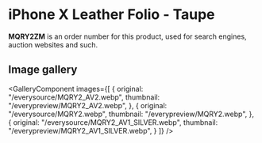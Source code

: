 
# iPhone X Leather Folio - Taupe

<Callout type='info' emoji='👉🏻'>**MQRY2ZM** is an order number for this product, used for search engines, auction websites and such.</Callout>

## Image gallery

<GalleryComponent
    images={[
      {
        original: "/everysource/MQRY2_AV2.webp",
        thumbnail: "/everypreview/MQRY2_AV2.webp",
      },
      {
        original: "/everysource/MQRY2.webp",
        thumbnail: "/everypreview/MQRY2.webp",
      },
      {
        original: "/everysource/MQRY2_AV1_SILVER.webp",
        thumbnail: "/everypreview/MQRY2_AV1_SILVER.webp",
      }
    ]}
  />
